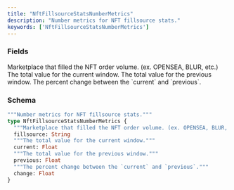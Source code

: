 ```yaml
---
title: "NftFillsourceStatsNumberMetrics"
description: "Number metrics for NFT fillsource stats."
keywords: ['NftFillsourceStatsNumberMetrics']
---
```


### Fields

<ResponseField name="fillsource" type="String">
  Marketplace that filled the NFT order volume. (ex. OPENSEA, BLUR, etc.)
</ResponseField>

<ResponseField name="current" type="Float">
  The total value for the current window.
</ResponseField>

<ResponseField name="previous" type="Float">
  The total value for the previous window.
</ResponseField>

<ResponseField name="change" type="Float">
  The percent change between the `current` and `previous`.
</ResponseField>

### Schema


```graphql 
"""Number metrics for NFT fillsource stats."""
type NftFillsourceStatsNumberMetrics {
  """Marketplace that filled the NFT order volume. (ex. OPENSEA, BLUR, etc.)"""
  fillsource: String
  """The total value for the current window."""
  current: Float
  """The total value for the previous window."""
  previous: Float
  """The percent change between the `current` and `previous`."""
  change: Float
}
```
